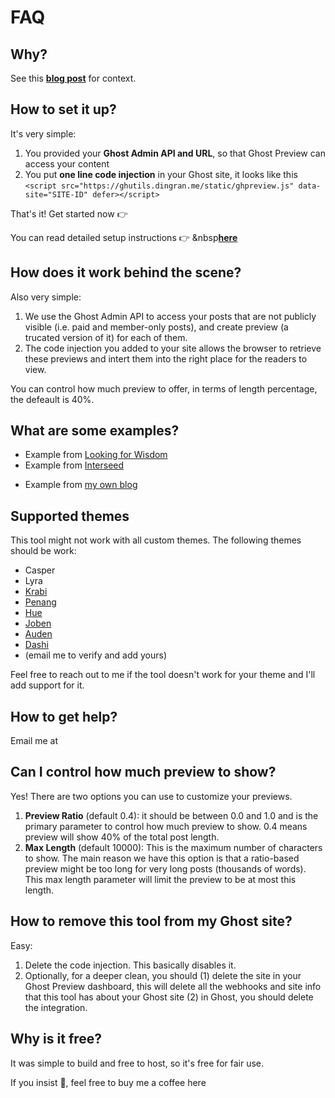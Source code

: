 

<NextBreadcrumb pageName='FAQ' pagepath='faq' />

# FAQ

## Why?

See this [**blog post**](https://www.dingran.me/members-only-content-preview/) for context.

## How to set it up?

It's very simple:

1. You provided your **Ghost Admin API and URL**, so that Ghost Preview can access your content
2. You put **one line code injection** in your Ghost site, it looks like this `<script src="https://ghutils.dingran.me/static/ghpreview.js" data-site="SITE-ID" defer></script>`

<HStack>
  <div> That's it! Get started now 👉 </div>
  <LoginButtons />
</HStack>

You can read detailed setup instructions 👉 &nbsp[**here**](https://www.dingran.me/ghost-preview-setup/)

## How does it work behind the scene?

Also very simple:

1. We use the Ghost Admin API to access your posts that are not publicly visible (i.e. paid and member-only posts), and create preview (a trucated version of it) for each of them.
2. The code injection you added to your site allows the browser to retrieve these previews and intert them into the right place for the readers to view.

You can control how much preview to offer, in terms of length percentage, the defeault is 40%.

## What are some examples?

- Example from [Looking for Wisdom](https://www.lookingforwisdom.com/courses/s01-7-the-science-of-wisdom/)
- Example from [Interseed](https://www.lookingforwisdom.com/courses/s01-7-the-science-of-wisdom/)
<!-- - Example from [Angel Notes](https://www.angelnotes.co/sapientx-deal-analysis/) -->
- Example from [my own blog](https://www.dingran.me/memberonly-preview-demo/)

## Supported themes

This tool might not work with all custom themes. The following themes should be work:

- Casper
- Lyra
- [Krabi](https://aspirethemes.com/themes/krabi)
- [Penang](https://aspirethemes.com/themes/penang)
- [Hue](https://aspirethemes.com/themes/hue)
- [Joben](https://bironthemes.com/themes/joben-ghost/)
- [Auden](https://bironthemes.com/themes/auden-ghost/)
- [Dashi](https://bironthemes.com/themes/dashi-ghost/)
- (email me to verify and add yours)

Feel free to reach out to me if the tool doesn't work for your theme and I'll add support for it.

## How to get help?

<p>
  Email me at <HiddenEmail />
</p>

## Can I control how much preview to show?

Yes! There are two options you can use to customize your previews.

1. **Preview Ratio** (default 0.4): it should be between 0.0 and 1.0 and is the primary parameter to control how much preview to show. 0.4 means preview will show 40% of the total post length.
2. **Max Length** (default 10000): This is the maximum number of characters to show. The main reason we have this option is that a ratio-based preview might be too long for very long posts (thousands of words). This max length parameter will limit the preview to be at most this length.

## How to remove this tool from my Ghost site?

Easy:

1. Delete the code injection. This basically disables it.
2. Optionally, for a deeper clean, you should (1) delete the site in your Ghost Preview dashboard, this will delete all the webhooks and site info that this tool has about your Ghost site (2) in Ghost, you should delete the integration.

## Why is it free?

It was simple to build and free to host, so it's free for fair use.

<HStack>
  <div>If you insist 🤩, feel free to buy me a coffee here</div>
  <BMAC />
</HStack>
